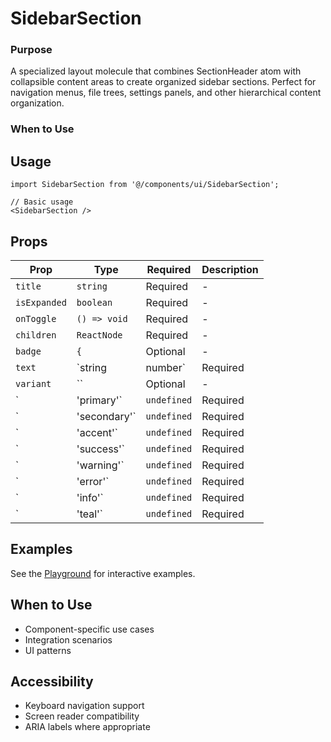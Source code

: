 # SidebarSection

### Purpose
A specialized layout molecule that combines SectionHeader atom with collapsible content areas to create organized sidebar sections. Perfect for navigation menus, file trees, settings panels, and other hierarchical content organization.
### When to Use

## Usage

```tsx
import SidebarSection from '@/components/ui/SidebarSection';

// Basic usage
<SidebarSection />
```

## Props

| Prop | Type | Required | Description |
|------|------|----------|-------------|
| `title` | `string` | Required | - |
| `isExpanded` | `boolean` | Required | - |
| `onToggle` | `() => void` | Required | - |
| `children` | `ReactNode` | Required | - |
| `badge` | `{` | Optional | - |
| `text` | `string | number` | Required | - |
| `variant` | `` | Optional | - |
| `| 'primary'` | `undefined` | Required | - |
| `| 'secondary'` | `undefined` | Required | - |
| `| 'accent'` | `undefined` | Required | - |
| `| 'success'` | `undefined` | Required | - |
| `| 'warning'` | `undefined` | Required | - |
| `| 'error'` | `undefined` | Required | - |
| `| 'info'` | `undefined` | Required | - |
| `| 'teal'` | `undefined` | Required | - |

## Examples

See the [Playground](/play) for interactive examples.

## When to Use

- Component-specific use cases
- Integration scenarios
- UI patterns

## Accessibility

- Keyboard navigation support
- Screen reader compatibility
- ARIA labels where appropriate
